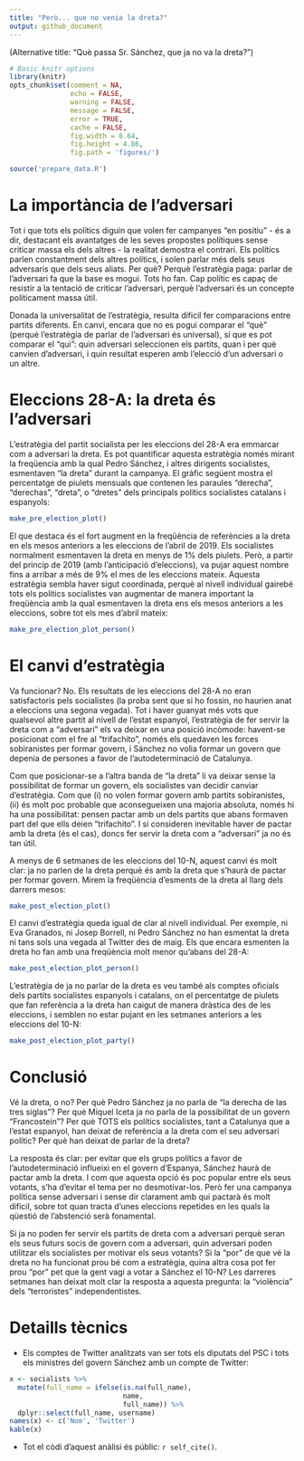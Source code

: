 ```yaml
---
title: "Però... que no venia la dreta?"
output: github_document
---
```


(Alternative title: "Què passa Sr. Sánchez, que ja no va la dreta?")

```r
# Basic knitr options
library(knitr)
opts_chunk$set(comment = NA, 
               echo = FALSE, 
               warning = FALSE, 
               message = FALSE, 
               error = TRUE, 
               cache = FALSE,
               fig.width = 8.64,
               fig.height = 4.86,
               fig.path = 'figures/')
```

```r
source('prepare_data.R')
```

# La importància de l'adversari

Tot i que tots els polítics diguin que volen fer campanyes "en positiu" - és a dir, destacant els avantatges de les seves propostes polítiques sense criticar massa els dels altres - la realitat demostra el contrari. Els polítics parlen constantment dels altres polítics, i solen parlar més dels seus adversaris que dels seus aliats. Per què? Perquè l'estratègia paga: parlar de l'adversari fa que la base es mogui. Tots ho fan. Cap polític es capaç de resistir a la tentació de criticar l'adversari, perquè l'adversari és un concepte políticament massa útil.

Donada la universalitat de l'estratègia, resulta dificil fer comparacions entre partits diferents. En canvi, encara que no es pogui comparar el "què" (perquè l'estratègia de parlar de l'adversari és universal), sí que es pot comparar el "qui": quin adversari seleccionen els partits, quan i per què canvien d'adversari, i quin resultat esperen amb l'elecció d'un adversari o un altre.

# Eleccions 28-A: la dreta és l'adversari

L'estratègia del partit socialista per les eleccions del 28-A era emmarcar com a adversari la dreta. Es pot quantificar aquesta estratègia només mirant la freqüencia amb la qual Pedro Sánchez, i altres dirigents socialistes, esmentaven "la dreta" durant la campanya. El gràfic següent mostra el percentatge de piulets mensuals que contenen les paraules "derecha", "derechas", "dreta", o "dretes" dels principals polítics socialistes catalans i espanyols:

```r
make_pre_election_plot()
```

El que destaca és el fort augment en la freqüència de referències a la dreta en els mesos anteriors a les eleccions de l'abril de 2019. Els socialistes normalment esmentaven la dreta en menys de 1% dels piulets. Però, a partir del princip de 2019 (amb l'anticipació d'eleccions), va pujar aquest nombre fins a arribar a més de 9% el mes de les eleccions mateix. Aquesta estratègia sembla haver sigut coordinada, perquè al nivell individual gairebé tots els polítics socialistes van augmentar de manera important la freqüència amb la qual esmentaven la dreta ens els mesos anteriors a les eleccions, sobre tot els mes d'abril mateix: 

```r
make_pre_election_plot_person()
```

# El canvi d'estratègia

Va funcionar? No. Els resultats de les eleccions del 28-A no eran satisfactoris pels socialistes (la proba sent que si ho fossin, no haurien anat a eleccions una segona vegada). Tot i haver guanyat més vots que qualsevol altre partit al nivell de l'estat espanyol, l'estratègia de fer servir la dreta com a "adversari" els va deixar en una posició incòmode: havent-se posicionat com el fre al "trifachito", només els quedaven les forces sobiranistes per formar govern, i Sánchez no volia formar un govern que depenia de persones a favor de l'autodeterminació de Catalunya.

Com que posicionar-se a l'altra banda de "la dreta" li va deixar sense la possibilitat de formar un govern, els socialistes van decidir canviar d'estratègia. Com que (i) no volen formar govern amb partits sobiranistes, (ii) és molt poc probable que aconsegueixen una majoria absoluta, només hi ha una possibilitat: pensen pactar amb un dels partits que abans formaven part del que ells deien "trifachito". I si consideren inevitable haver de pactar amb la dreta (és el cas), doncs fer servir la dreta com a "adversari" ja no és tan útil.

A menys de 6 setmanes de les eleccions del 10-N, aquest canvi és molt clar: ja no parlen de la dreta perquè és amb la dreta que s'haurà de pactar per formar govern. Mirem la freqüència d'esments de la dreta al llarg dels darrers mesos:

```r
make_post_election_plot()
```

El canvi d'estratègia queda igual de clar al nivell individual. Per exemple, ni Eva Granados, ni Josep Borrell, ni Pedro Sánchez no han esmentat la dreta ni tans sols una vegada al Twitter des de maig. Els que encara esmenten la dreta ho fan amb una freqüència molt menor qu'abans del 28-A:

```r
make_post_election_plot_person()
```

L'estratègia de ja no parlar de la dreta es veu també als comptes oficials dels partits socialistes espanyols i catalans, on el percentatge de piulets que fan referència a la dreta han caigut de manera dràstica des de les eleccions, i semblen no estar pujant en les setmanes anteriors a les eleccions del 10-N:

```r
make_post_election_plot_party()
```


# Conclusió

Vé la dreta, o no? Per què Pedro Sánchez ja no parla de "la derecha de las tres siglas"? Per què Miquel Iceta ja no parla de la possibilitat de un govern "Francostein"? Per què TOTS els polítics socialistes, tant a Catalunya que a l'estat espanyol, han deixat de referència a la dreta com el seu adversari polític? Per què han deixat de parlar de la dreta?

La resposta és clar: per evitar que els grups polítics a favor de l'autodeterminació influeixi en el govern d'Espanya, Sánchez haurà de pactar amb la dreta. I com que aquesta opció és poc popular entre els seus votants, s'ha d'evitar el tema per no desmotivar-los. Però fer una campanya política sense adversari i sense dir clarament amb qui pactarà és molt dificil, sobre tot quan tracta d'unes eleccions repetides en les quals la qüestió de l'abstenció serà fonamental.

Si ja no poden fer servir els partits de dreta com a adversari perquè seran els seus futurs socis de govern com a adversari, quin adversari poden utilitzar els socialistes per motivar els seus votants? Si la "por" de que vé la dreta no ha funcionat prou bé com a estratègia, quina altra cosa pot fer prou "por" pet que la gent vagi a votar a Sánchez el 10-N? Les darreres setmanes han deixat molt clar la resposta a aquesta pregunta: la "violència" dels "terroristes" independentistes.



# Detaills tècnics

- Els comptes de Twitter analitzats van ser tots els diputats del PSC i tots els ministres del govern Sánchez amb un compte de Twitter:

```r
x <- socialists %>%
  mutate(full_name = ifelse(is.na(full_name),
                            name,
                            full_name)) %>%
  dplyr::select(full_name, username)
names(x) <- c('Nom', 'Twitter')
kable(x)
```

- Tot el còdi d'aquest anàlisi és públic: `r self_cite()`.